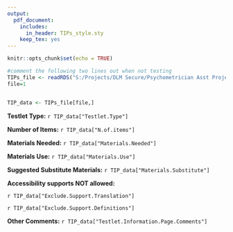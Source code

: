 ```yaml
---
output: 
  pdf_document:
    includes:
      in_header: TIPs_style.sty
    keep_tex: yes
---
```


```r
knitr::opts_chunk$set(echo = TRUE)

#comment the following two lines out when not testing
TIPs_file <- readRDS("S:/Projects/DLM Secure/Psychometrician Asst Projects/Jennifer Projects/TIPs Automation/test_TIPs_file.rds")
file=1


TIP_data <- TIPs_file[file,]

```

\begin{center}
\textit{\textbf{This is a secure testing document. Do not reproduce or redistribute. Shred after use.}}
\end{center}
\begin{tabu} to 1.0\textwidth {  X[l]  X[l]  } 
 \multirow{2}{*}{\includegraphics[height=3cm]{dlm_logo}} & \smallskip {\textbf{\large{}`r TIP_data["Operational.Form.Name"]`}} \\ [3mm]
 \hfill & {\textbf{Testlet Information Page: `r TIP_data["filename"]`}} \\ [3mm]
\end{tabu}


\hrulefill
\bigskip

**Testlet Type:** `r TIP_data["Testlet.Type"]`
\medskip

**Number of Items:** `r TIP_data["N.of.items"]`
\medskip

**Materials Needed:** `r TIP_data["Materials.Needed"]`
\medskip

**Materials Use:** `r TIP_data["Materials.Use"]`
\medskip

**Suggested Substitute Materials:** `r TIP_data["Materials.Substitute"]`
\medskip

\renewcommand{\arraystretch}{1.5}

\begin{center}
\begin{tabu} to 1.0\textwidth { | X[l]  X[l] | } 
 \hline
 \hfill & \hfill \\
 \textbf{DLM Text Title:} `r TIP_data["DLM.Text.Name"]` & \\ 
 \textbf{Type of Text:} `r TIP_data["Type.of.Text"]`  & \textbf{Familiar?} `r TIP_data["Familiar"]` \\ 
 \textbf{DLM Source Book:} `r TIP_data["Sourcebook"]`  &  \\ 
 \hfill & \hfill \\
 \hline
\end{tabu}
\end{center}

\bigskip

**Accessibility supports NOT allowed:** 

`r TIP_data["Exclude.Support.Translation"]`

`r TIP_data["Exclude.Support.Definitions"]`

\bigskip


**Other Comments:** `r TIP_data["Testlet.Information.Page.Comments"]`


\cfoot{\textit{\textbf{This is a secure testing document. Do not reproduce or redistribute. Shred after use.}}}